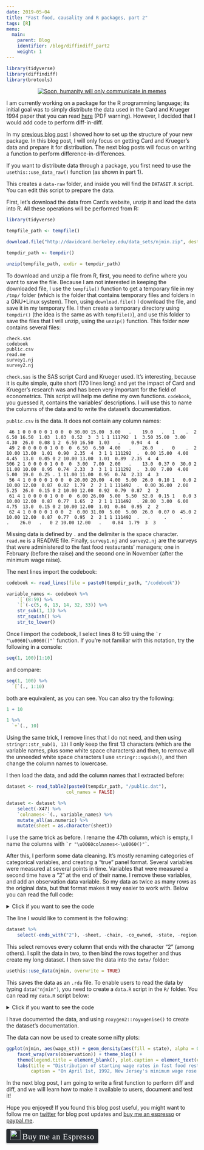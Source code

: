 ```yaml
---
date: 2019-05-04
title: "Fast food, causality and R packages, part 2"
tags: [R]
menu:
  main:
    parent: Blog
    identifier: /blog/diffindiff_part2
    weight: 1
---
```


```r
library(tidyverse)
library(diffindiff)
library(brotools)
```


<div style="text-align:center;">
  <a href="https://en.wikipedia.org/wiki/Joke">
    <img src="/img/distracted_economist.jpg" title = "Soon, humanity will only communicate in memes"></a>
</div>

I am currently working on a package for the R programming language; its initial goal was to simply
distribute the data used in the Card and Krueger 1994 paper that you can read 
[here](http://davidcard.berkeley.edu/papers/njmin-aer.pdf) (PDF warning). However, I decided that I
would add code to perform diff-in-diff.

In my [previous blog post](https://www.brodrigues.co/blog/2019-04-28-diffindiff_part1/) I showed 
how to set up the structure of your new package. In this blog post, I will only focus on getting 
Card and Krueger's data and prepare it for distribution. The next blog posts will focus on writing
a function to perform difference-in-differences.

If you want to distribute data through a package, you first need to use the `usethis::use_data_raw()`
function (as shown in part 1).

This creates a `data-raw` folder, and inside you will find the `DATASET.R` script. You can edit this
script to prepare the data.

First, let's download the data from Card's website, unzip it and load the data into R. All these 
operations will be performed from R:

``` r
library(tidyverse)

tempfile_path <- tempfile()

download.file("http://davidcard.berkeley.edu/data_sets/njmin.zip", destfile = tempfile_path)

tempdir_path <- tempdir()

unzip(tempfile_path, exdir = tempdir_path)
```

To download and unzip a file from R, first, you need to define where you want to save the file. Because 
I am not interested in keeping the downloaded file, I use the `tempfile()` function to get a temporary
file in my `/tmp/` folder (which is the folder that contains temporary files and folders in a GNU+Linux
system). Then, using `download.file()` I download the file, and save it in my temporary file. I then
create a temporary directory using `tempdir()` (the idea is the same as with `tempfile()`), and use
this folder to save the files that I will unzip, using the `unzip()` function. This folder now contains
several files:

```
check.sas
codebook
public.csv
read.me
survey1.nj
survey2.nj
```

`check.sas` is the SAS script Card and Krueger used. It's interesting, because it is quite simple,
quite short (170 lines long) and yet the impact of Card and Krueger's research was and has been 
very important for the field of econometrics. This script will help me define my own functions.
`codebook`, you guessed it, contains the variables' descriptions. I will use this to name the columns
of the data and to write the dataset's documentation.

`public.csv` is the data. It does not contain any column names:

```
 46 1 0 0 0 0 0 1 0 0  0 30.00 15.00  3.00   .    19.0   .   1    .  2  6.50 16.50  1.03  1.03  0.52  3  3 1 1 111792  1  3.50 35.00  3.00  4.30  26.0  0.08 1 2  6.50 16.50  1.03   .    0.94  4  4    
 49 2 0 0 0 0 0 1 0 0  0  6.50  6.50  4.00   .    26.0   .   0    .  2 10.00 13.00  1.01  0.90  2.35  4  3 1 1 111292  .  0.00 15.00  4.00  4.45  13.0  0.05 0 2 10.00 13.00  1.01  0.89  2.35  4  4    
506 2 1 0 0 0 0 1 0 0  0  3.00  7.00  2.00   .    13.0  0.37 0  30.0 2 11.00 10.00  0.95  0.74  2.33  3  3 1 1 111292  .  3.00  7.00  4.00  5.00  19.0  0.25 . 1 11.00 11.00  0.95  0.74  2.33  4  3    
 56 4 1 0 0 0 0 1 0 0  0 20.00 20.00  4.00  5.00  26.0  0.10 1   0.0 2 10.00 12.00  0.87  0.82  1.79  2  2 1 1 111492  .  0.00 36.00  2.00  5.25  26.0  0.15 0 2 10.00 12.00  0.92  0.79  0.87  2  2    
 61 4 1 0 0 0 0 1 0 0  0  6.00 26.00  5.00  5.50  52.0  0.15 1   0.0 3 10.00 12.00  0.87  0.77  1.65  2  2 1 1 111492  . 28.00  3.00  6.00  4.75  13.0  0.15 0 2 10.00 12.00  1.01  0.84  0.95  2  2    
 62 4 1 0 0 0 0 1 0 0  2  0.00 31.00  5.00  5.00  26.0  0.07 0  45.0 2 10.00 12.00  0.87  0.77  0.95  2  2 1 1 111492  .   .     .     .     .    26.0   .   0 2 10.00 12.00   .    0.84  1.79  3  3    
```

Missing data is defined by `.` and the delimiter is the space character. `read.me` is a README file.
Finally, `survey1.nj` and `survey2.nj` are the surveys that were administered to the fast food 
restaurants' managers; one in February (before the raise) and the second one in November 
(after the minimum wage raise).

The next lines import the codebook:

``` r
codebook <- read_lines(file = paste0(tempdir_path, "/codebook"))

variable_names <- codebook %>%
    `[`(8:59) %>%
    `[`(-c(5, 6, 13, 14, 32, 33)) %>%
    str_sub(1, 13) %>%
    str_squish() %>%
    str_to_lower()
```

Once I import the codebook, I select lines 8 to 59 using the `` `r "\u0060[\u0060()"` `` function.
If you're not familiar with this notation, try the following in a console:

```r
seq(1, 100)[1:10]
```

and compare:

```r
seq(1, 100) %>% 
  `[`(., 1:10)
```

both are equivalent, as you can see. You can also try the following:


```r
1 + 10
```

```r
1 %>% 
  `+`(., 10)
```
Using the same trick, I remove lines that I do not need, and then using `stringr::str_sub(1, 13)` 
I only keep the first 13 characters (which are the variable names, plus some white space characters)
and then, to remove all the unneeded white space characters I use `stringr::squish()`, and then 
change the column names to lowercase.

I then load the data, and add the column names that I extracted before:

``` r
dataset <- read_table2(paste0(tempdir_path, "/public.dat"),
                      col_names = FALSE)

dataset <- dataset %>%
    select(-X47) %>%
    `colnames<-`(., variable_names) %>%
    mutate_all(as.numeric) %>%
    mutate(sheet = as.character(sheet))
```

I use the same trick as before. I rename the 47th column, which is empty,
I name the columns with `` `r "\u0060colnames<-\u0060()"` ``.

After this, I perform some data cleaning. It's mostly renaming categories of categorical variables,
and creating a "true" panel format. Several variables were measured at several points in time. Variables
that were measured a second time have a "2" at the end of their name. I remove these variables, 
and add an observation data variable. So my data as twice as many rows as the original data, but
that format makes it way easier to work with. Below you can read the full code:

<details>
  <summary>Click if you want to see the code</summary>
``` r
dataset <- dataset %>%
    mutate(chain = case_when(chain == 1 ~ "bk",
                             chain == 2 ~ "kfc",
                             chain == 3 ~ "roys",
                             chain == 4 ~ "wendys")) %>%
    mutate(state = case_when(state == 1 ~ "New Jersey",
                             state == 0 ~ "Pennsylvania")) %>%
    mutate(region = case_when(southj == 1 ~ "southj",
              centralj == 1 ~ "centralj",
              northj == 1 ~ "northj",
              shore == 1 ~ "shorej",
              pa1 == 1 ~ "pa1",
              pa2 == 1 ~ "pa2")) %>%
    mutate(meals = case_when(meals == 0 ~ "None",
                             meals == 1 ~ "Free meals",
                             meals == 2 ~ "Reduced price meals",
                             meals == 3 ~ "Both free and reduced price meals")) %>%
    mutate(meals2 = case_when(meals2 == 0 ~ "None",
                             meals2 == 1 ~ "Free meals",
                             meals2 == 2 ~ "Reduced price meals",
                             meals2 == 3 ~ "Both free and reduced price meals")) %>%
    mutate(status2 = case_when(status2 == 0 ~ "Refused 2nd interview",
                               status2 == 1 ~ "Answered 2nd interview",
                               status2 == 2 ~ "Closed for renovations",
                               status2 == 3 ~ "Closed permanently",
                               status2 == 4 ~ "Closed for highway construction",
                               status2 == 5 ~ "Closed due to Mall fire")) %>%
    mutate(co_owned = if_else(co_owned == 1, "Yes", "No")) %>%
    mutate(bonus = if_else(bonus == 1, "Yes", "No")) %>%
    mutate(special2 = if_else(special2 == 1, "Yes", "No")) %>%
    mutate(type2 = if_else(type2 == 1, "Phone", "Personal")) %>%
    select(sheet, chain, co_owned, state, region, everything()) %>%
    select(-southj, -centralj, -northj, -shore, -pa1, -pa2) %>%
    mutate(date2 = lubridate::mdy(date2)) %>%
    rename(open2 = open2r) %>%
    rename(firstinc2 = firstin2)

dataset1 <- dataset %>%
    select(-ends_with("2"), -sheet, -chain, -co_owned, -state, -region, -bonus) %>%
    mutate(type = NA_character_,
           status = NA_character_,
           date = NA)

dataset2 <- dataset %>%
    select(ends_with("2")) %>%
    #mutate(bonus = NA_character_) %>%
    rename_all(~str_remove(., "2"))

other_cols <- dataset %>%
    select(sheet, chain, co_owned, state, region, bonus)

other_cols_1 <- other_cols %>%
    mutate(observation = "February 1992")

other_cols_2 <- other_cols %>%
    mutate(observation = "November 1992")

dataset1 <- bind_cols(other_cols_1, dataset1)
dataset2 <- bind_cols(other_cols_2, dataset2)

njmin <- bind_rows(dataset1, dataset2) %>%
    select(sheet, chain, state, region, observation, everything())
```
</details>


The line I would like to comment is the following:

``` r
dataset %>%
    select(-ends_with("2"), -sheet, -chain, -co_owned, -state, -region, -bonus)
```

This select removes every column that ends with the character "2" (among others). I split the data
in two, to then bind the rows together and thus create my long dataset. I then save the data
into the `data/` folder:

``` r
usethis::use_data(njmin, overwrite = TRUE)
```

This saves the data as an `.rda` file. To enable users to read the data by typing `data("njmin")`,
you need to create a `data.R` script in the `R/` folder. You can read my `data.R` script below:

<details>
  <summary>Click if you want to see the code</summary>
``` r
#' Data from the Card and Krueger 1994 paper *Minimum Wages and Employment: A Case Study of the Fast-Food Industry in New Jersey and Pennsylvania*
#'
#' This dataset was downloaded and distributed with the permission of David Card. The original
#' data contains 410 observations and 46 variables. The data distributed in this package is
#' exactly the same, but was changed from a wide to a long dataset, which is better suited for
#' manipulation with *tidyverse* functions.
#'
#' @format A data frame with 820 rows and 28 variables:
#' \describe{
#'   \item{\code{sheet}}{Sheet number (unique store id).}
#'   \item{\code{chain}}{The fastfood chain: bk is Burger King, kfc is Kentucky Fried Chicken, wendys is Wendy's, roys is Roy Rogers.}
#'   \item{\code{state}}{State where the restaurant is located.}
#'   \item{\code{region}}{pa1 is northeast suburbs of Phila, pa2 is Easton etc, centralj is central NJ, northj is northern NJ, southj is south NJ.}
#'   \item{\code{observation}}{Date of first (February 1992) and second (November 1992) observation.}
#'   \item{\code{co_owned}}{"Yes" if company owned.}
#'   \item{\code{ncalls}}{Number of call-backs. Is 0 if contacted on first call.}
#'   \item{\code{empft}}{Number full-time employees.}
#'   \item{\code{emppt}}{Number part-time employees.}
#'   \item{\code{nmgrs}}{Number of managers/assistant managers.}
#'   \item{\code{wage_st}}{Starting wage ($/hr).}
#'   \item{\code{inctime}}{Months to usual first raise.}
#'   \item{\code{firstinc}}{Usual amount of first raise (\$/hr).}
#'   \item{\code{bonus}}{"Yes" if cash bounty for new workers.}
#'   \item{\code{pctaff}}{\% of employees affected by new minimum.}
#'   \item{\code{meals}}{Free/reduced priced code.}
#'   \item{\code{open}}{Hour of opening.}
#'   \item{\code{hrsopen}}{Number of hours open per day.}
#'   \item{\code{psode}}{Price of medium soda, including tax.}
#'   \item{\code{pfry}}{Price of small fries, including tax.}
#'   \item{\code{pentree}}{Price of entree, including tax.}
#'   \item{\code{nregs}}{Number of cash registers in store.}
#'   \item{\code{nregs11}}{Number of registers open at 11:00 pm.}
#'   \item{\code{type}}{Type of 2nd interview.}
#'   \item{\code{status}}{Status of 2nd interview.}
#'   \item{\code{date}}{Date of 2nd interview.}
#'   \item{\code{nregs11}}{"Yes" if special program for new workers.}
#' }
#' @source \url{http://davidcard.berkeley.edu/data_sets.html}
"njmin"
```
</details>

I have documented the data, and using `roxygen2::royxgenise()` to create the dataset's documentation.

The data can now be used to create some nifty plots:

```r


ggplot(njmin, aes(wage_st)) + geom_density(aes(fill = state), alpha = 0.3) +
    facet_wrap(vars(observation)) + theme_blog() +
    theme(legend.title = element_blank(), plot.caption = element_text(colour = "white")) +
    labs(title = "Distribution of starting wage rates in fast food restaurants",
         caption = "On April 1st, 1992, New Jersey's minimum wage rose from $4.25 to $5.05. Source: Card and Krueger (1994)")
```

In the next blog post, I am going to write a first function to perform diff and diff, and we will 
learn how to make it available to users, document and test it!

Hope you enjoyed! If you found this blog post useful, you might want to follow 
me on [twitter](https://www.twitter.com/brodriguesco) for blog post updates and 
[buy me an espresso](https://www.buymeacoffee.com/brodriguesco) or [paypal.me](https://www.paypal.me/brodriguesco).

<style>.bmc-button img{width: 27px !important;margin-bottom: 1px !important;box-shadow: none !important;border: none !important;vertical-align: middle !important;}.bmc-button{line-height: 36px !important;height:37px !important;text-decoration: none !important;display:inline-flex !important;color:#ffffff !important;background-color:#272b30 !important;border-radius: 3px !important;border: 1px solid transparent !important;padding: 1px 9px !important;font-size: 22px !important;letter-spacing:0.6px !important;box-shadow: 0px 1px 2px rgba(190, 190, 190, 0.5) !important;-webkit-box-shadow: 0px 1px 2px 2px rgba(190, 190, 190, 0.5) !important;margin: 0 auto !important;font-family:'Cookie', cursive !important;-webkit-box-sizing: border-box !important;box-sizing: border-box !important;-o-transition: 0.3s all linear !important;-webkit-transition: 0.3s all linear !important;-moz-transition: 0.3s all linear !important;-ms-transition: 0.3s all linear !important;transition: 0.3s all linear !important;}.bmc-button:hover, .bmc-button:active, .bmc-button:focus {-webkit-box-shadow: 0px 1px 2px 2px rgba(190, 190, 190, 0.5) !important;text-decoration: none !important;box-shadow: 0px 1px 2px 2px rgba(190, 190, 190, 0.5) !important;opacity: 0.85 !important;color:#82518c !important;}</style><link href="https://fonts.googleapis.com/css?family=Cookie" rel="stylesheet"><a class="bmc-button" target="_blank" href="https://www.buymeacoffee.com/brodriguesco"><img src="https://www.buymeacoffee.com/assets/img/BMC-btn-logo.svg" alt="Buy me an Espresso"><span style="margin-left:5px">Buy me an Espresso</span></a>
